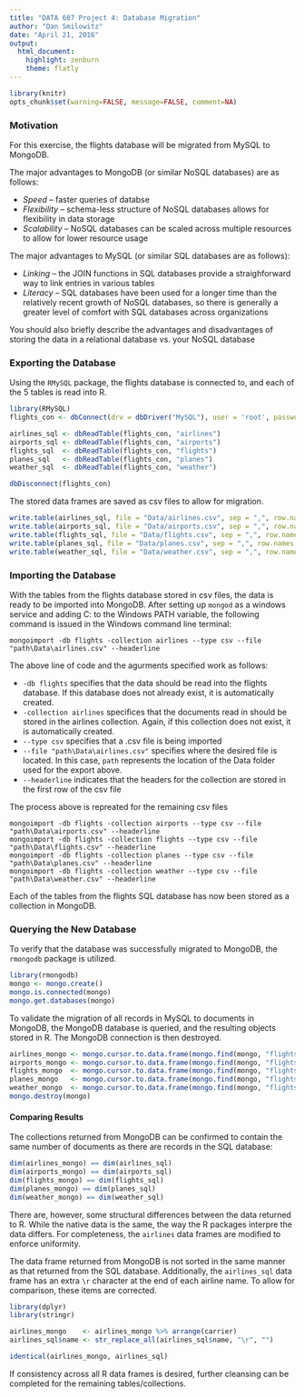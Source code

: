 ```yaml
---
title: "DATA 607 Project 4: Database Migration"
author: "Dan Smilowitz"
date: "April 21, 2016"
output: 
  html_document: 
    highlight: zenburn
    theme: flatly
---
```


```r
library(knitr)
opts_chunk$set(warning=FALSE, message=FALSE, comment=NA)
```



### Motivation
For this exercise, the flights database will be migrated from MySQL to MongoDB.

The major advantages to MongoDB (or similar NoSQL databases) are as follows:

* *Speed* -- faster queries of databse
* *Flexibility* -- schema-less structure of NoSQL databases allows for flexibility in data storage
* *Scalability* -- NoSQL databases can be scaled across multiple resources to allow for lower resource usage

The major advantages to MySQL (or similar SQL databases are as follows):

* *Linking* -- the JOIN functions in SQL databases provide a straighforward way to link entries in various tables
* *Literacy* -- SQL databases have been used for a longer time than the relatively recent growth of NoSQL databases, so there is generally a greater level of comfort with SQL databases across organizations

You should also briefly describe the advantages and disadvantages of storing the data in a relational database vs. your NoSQL database


### Exporting the Database
Using the `RMySQL` package, the flights database is connected to, and each of the 5 tables is read into R.
```r
library(RMySQL)
flights_con <- dbConnect(drv = dbDriver("MySQL"), user = 'root', password = "password", host = 'localhost', dbname='flights')

airlines_sql <- dbReadTable(flights_con, "airlines")
airports_sql <- dbReadTable(flights_con, "airports")
flights_sql  <- dbReadTable(flights_con, "flights")
planes_sql   <- dbReadTable(flights_con, "planes")
weather_sql  <- dbReadTable(flights_con, "weather")

dbDisconnect(flights_con)
```

The stored data frames are saved as csv files to allow for migration.

```r
write.table(airlines_sql, file = "Data/airlines.csv", sep = ",", row.names = FALSE)
write.table(airports_sql, file = "Data/airports.csv", sep = ",", row.names = FALSE)
write.table(flights_sql, file = "Data/flights.csv", sep = ",", row.names = FALSE)
write.table(planes_sql, file = "Data/planes.csv", sep = ",", row.names = FALSE)
write.table(weather_sql, file = "Data/weather.csv", sep = ",", row.names = FALSE)
```

### Importing the Database
With the tables from the flights database stored in csv files, the data is ready to be imported into MongoDB.  After setting up `mongod` as a windows service and adding C:\mongodb\bin\ to the Windows PATH variable, the following command is issued in the Windows command line terminal:
```import-airlines
mongoimport -db flights -collection airlines --type csv --file "path\Data\airlines.csv" --headerline
```

The above line of code and the agurments specified work as follows:

* `-db flights` specifies that the data should be read into the flights database.  If this database does not already exist, it is automatically created.
* `-collection airlines` specifices that the documents read in should be stored in the airlines collection.  Again, if this collection does not exist, it is automatically created.
* `--type csv` specifies that a .csv file is being imported
* `--file "path\Data\airlines.csv"` specifies where the desired file is located.  In this case, `path` represents the location of the Data folder used for the export above.
* `--headerline` indicates that the headers for the collection are stored in the first row of the csv file

The process above is repreated for the remaining csv files
```import-others
mongoimport -db flights -collection airports --type csv --file "path\Data\airports.csv" --headerline
mongoimport -db flights -collection flights --type csv --file "path\Data\flights.csv" --headerline
mongoimport -db flights -collection planes --type csv --file "path\Data\planes.csv" --headerline
mongoimport -db flights -collection weather --type csv --file "path\Data\weather.csv" --headerline
```

Each of the tables from the flights SQL database has now been stored as a collection in MongoDB.

### Querying the New Database
To verify that the database was successfully migrated to MongoDB, the `rmongodb` package is utilized.
```r
library(rmongodb)
mongo <- mongo.create()
mongo.is.connected(mongo)
mongo.get.databases(mongo)
```

To validate the migration of all records in MySQL to documents in MongoDB, the MongoDB database is queried, and the resulting objects stored in R.  The MongoDB connection is then destroyed.
```r
airlines_mongo <- mongo.cursor.to.data.frame(mongo.find(mongo, "flights.airlines", '{}'), stringsAsFactors = FALSE)
airports_mongo <- mongo.cursor.to.data.frame(mongo.find(mongo, "flights.airports", '{}'), stringsAsFactors = FALSE)
flights_mongo  <- mongo.cursor.to.data.frame(mongo.find(mongo, "flights.flights", '{}'), stringsAsFactors = FALSE)
planes_mongo   <- mongo.cursor.to.data.frame(mongo.find(mongo, "flights.planes", '{}'), stringsAsFactors = FALSE)
weather_mongo  <- mongo.cursor.to.data.frame(mongo.find(mongo, "flights.weather", '{}'), stringsAsFactors = FALSE)
mongo.destroy(mongo)
```

#### Comparing Results
The collections returned from MongoDB can be confirmed to contain the same number of documents as there are records in the SQL database:
```r
dim(airlines_mongo) == dim(airlines_sql)
dim(airports_mongo) == dim(airports_sql)
dim(flights_mongo) == dim(flights_sql)
dim(planes_mongo) == dim(planes_sql)
dim(weather_mongo) == dim(weather_sql)
```

There are, however, some structural differences between the data returned to R.  While the native data is the same, the way the R packages interpre the data differs.  For completeness, the `airlines` data frames are modified to enforce uniformity.

The data frame returned from MongoDB is not sorted in the same manner as that returned from the SQL database.  Additionally, the `airlines_sql` data frame has an extra `\r` character at the end of each airline name.  To allow for comparison, these items are corrected.
```r
library(dplyr)
library(stringr)

airlines_mongo    <- airlines_mongo %>% arrange(carrier)
airlines_sql$name <- str_replace_all(airlines_sql$name, "\r", "")

identical(airlines_mongo, airlines_sql)
```

If consistency across all R data frames is desired, further cleansing can be completed for the remaining tables/collections.